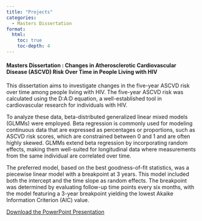 ```yaml
---
title: "Projects"
categories:
  - Masters Dissertation
format: 
  html:
    toc: true
    toc-depth: 4  
---
```


#### **Masters Dissertation : Changes in Atherosclerotic Cardiovascular Disease (ASCVD) Risk Over Time in People Living with HIV**
This dissertation aims to investigate changes in the five-year ASCVD risk over time among people living with HIV. The five-year ASCVD risk was calculated using the D:A:D equation, a well-established tool in cardiovascular research for individuals with HIV.

To analyze these data, beta-distributed generalized linear mixed models (GLMMs) were employed. Beta regression is commonly used for modeling continuous data that are expressed as percentages or proportions, such as ASCVD risk scores, which are constrained between 0 and 1 and are often highly skewed. GLMMs extend beta regression by incorporating random effects, making them well-suited for longitudinal data where measurements from the same individual are correlated over time.

The preferred model, based on the best goodness-of-fit statistics, was a piecewise linear model with a breakpoint at 3 years. This model included both the intercept and the time slope as random effects. The breakpoint was determined by evaluating follow-up time points every six months, with the model featuring a 3-year breakpoint yielding the lowest Akaike Information Criterion (AIC) value.

[Download the PowerPoint Presentation](dissertation_presentation.pptx)